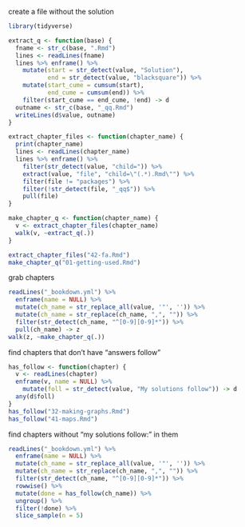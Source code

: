 create a file without the solution

```r
library(tidyverse)
```

```r
extract_q <- function(base) {
  fname <- str_c(base, ".Rmd")
  lines <- readLines(fname)
  lines %>% enframe() %>% 
    mutate(start = str_detect(value, "Solution"),
           end = str_detect(value, "blacksquare")) %>% 
    mutate(start_cume = cumsum(start),
           end_cume = cumsum(end)) %>% 
    filter(start_cume == end_cume, !end) -> d
  outname <- str_c(base, "_qq.Rmd")
  writeLines(d$value, outname)
}
```


```r
extract_chapter_files <- function(chapter_name) {
  print(chapter_name)
  lines <- readLines(chapter_name)
  lines %>% enframe() %>% 
    filter(str_detect(value, "child=")) %>% 
    extract(value, "file", "child=\"(.*).Rmd\"") %>% 
    filter(file != "packages") %>% 
    filter(!str_detect(file, "_qq$")) %>% 
    pull(file)
}
```

```r
make_chapter_q <- function(chapter_name) {
  v <- extract_chapter_files(chapter_name)
  walk(v, ~extract_q(.))
}
```


```r
extract_chapter_files("42-fa.Rmd")
make_chapter_q("01-getting-used.Rmd")
```

grab chapters

```r
readLines("_bookdown.yml") %>% 
  enframe(name = NULL) %>% 
  mutate(ch_name = str_replace_all(value, '"', '')) %>% 
  mutate(ch_name = str_replace(ch_name, ",", "")) %>% 
  filter(str_detect(ch_name, "^[0-9][0-9]*")) %>% 
  pull(ch_name) -> z
walk(z, ~make_chapter_q(.))
```

find chapters that don't have "answers follow"

```r
has_follow <- function(chapter) {
  v <- readLines(chapter)
  enframe(v, name = NULL) %>% 
    mutate(foll = str_detect(value, "My solutions follow")) -> d
  any(d$foll)
}
has_follow("32-making-graphs.Rmd")
has_follow("41-maps.Rmd")
```

find chapters without "my solutions follow:" in them

```r
readLines("_bookdown.yml") %>% 
  enframe(name = NULL) %>% 
  mutate(ch_name = str_replace_all(value, '"', '')) %>% 
  mutate(ch_name = str_replace(ch_name, ",", "")) %>% 
  filter(str_detect(ch_name, "^[0-9][0-9]*")) %>% 
  rowwise() %>% 
  mutate(done = has_follow(ch_name)) %>% 
  ungroup() %>% 
  filter(!done) %>% 
  slice_sample(n = 5)
```

